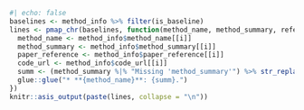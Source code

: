 ```r
#| echo: false
baselines <- method_info %>% filter(is_baseline)
lines <- pmap_chr(baselines, function(method_name, method_summary, reference, code_url, ...) {
  method_name <- method_info$method_name[[i]]
  method_summary <- method_info$method_summary[[i]]
  paper_reference <- method_info$paper_reference[[i]]
  code_url <- method_info$code_url[[i]]
  summ <- (method_summary %|% "Missing 'method_summary'") %>% str_replace_all("\\. *$", "")
  glue::glue("* **{method_name}**: {summ}.")
})
knitr::asis_output(paste(lines, collapse = "\n"))
```